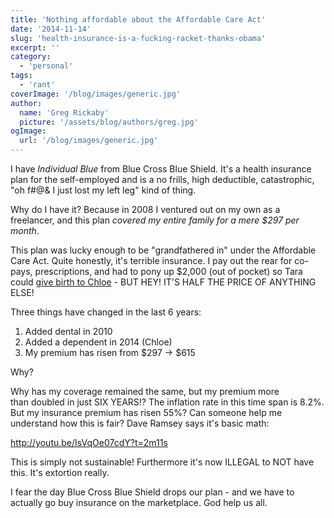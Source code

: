 ```yaml
---
title: 'Nothing affordable about the Affordable Care Act'
date: '2014-11-14'
slug: 'health-insurance-is-a-fucking-racket-thanks-obama'
excerpt: ''
category:
  - 'personal'
tags:
  - 'rant'
coverImage: '/blog/images/generic.jpg'
author:
  name: 'Greg Rickaby'
  picture: '/assets/blog/authors/greg.jpg'
ogImage:
  url: '/blog/images/generic.jpg'
---
```


I have _Individual Blue_ from Blue Cross Blue Shield. It's a health insurance plan for the self-employed and is a no frills, high deductible, catastrophic, "oh f#@& I just lost my left leg" kind of thing.

Why do I have it? Because in 2008 I ventured out on my own as a freelancer, and this plan _covered my entire family for a mere $297 per month_.

This plan was lucky enough to be "grandfathered in" under the Affordable Care Act. Quite honestly, it's terrible insurance. I pay out the rear for co-pays, prescriptions, and had to pony up $2,000 (out of pocket) so Tara could [give birth to Chloe](https://gregrickaby.com/hello-chloe-grace/) - BUT HEY! IT'S HALF THE PRICE OF ANYTHING ELSE!

Three things have changed in the last 6 years:

1. Added dental in 2010
2. Added a dependent in 2014 (Chloe)
3. My premium has risen from $297 -> $615

Why?

Why has my coverage remained the same, but my premium more than doubled in just SIX YEARS!? The inflation rate in this time span is 8.2%. But my insurance premium has risen 55%? Can someone help me understand how this is fair? Dave Ramsey says it's basic math:

http://youtu.be/IsVqOe07cdY?t=2m11s

This is simply not sustainable! Furthermore it's now ILLEGAL to NOT have this. It's extortion really.

I fear the day Blue Cross Blue Shield drops our plan - and we have to actually go buy insurance on the marketplace. God help us all.
